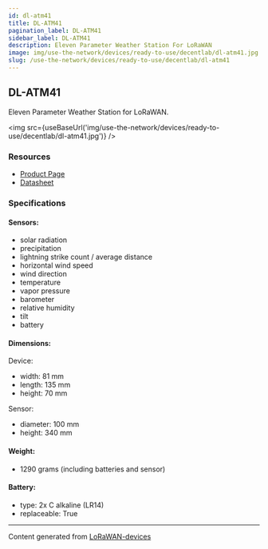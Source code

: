 ```yaml
---
id: dl-atm41
title: DL-ATM41
pagination_label: DL-ATM41
sidebar_label: DL-ATM41
description: Eleven Parameter Weather Station For LoRaWAN
image: img/use-the-network/devices/ready-to-use/decentlab/dl-atm41.jpg
slug: /use-the-network/devices/ready-to-use/decentlab/dl-atm41
---
```



## DL-ATM41

Eleven Parameter Weather Station for LoRaWAN.

<img src={useBaseUrl('img/use-the-network/devices/ready-to-use/decentlab/dl-atm41.jpg')} />

### Resources

- [Product Page](https://www.decentlab.com/products/eleven-parameter-weather-station-for-lorawan)
- [Datasheet](https://cdn.decentlab.com/download/datasheets/Decentlab-DL-ATM41-datasheet.pdf)

### Specifications

#### Sensors:

- solar radiation
- precipitation
- lightning strike count / average distance
- horizontal wind speed
- wind direction
- temperature
- vapor pressure
- barometer
- relative humidity
- tilt
- battery

#### Dimensions:

Device:
- width: 81 mm
- length: 135 mm
- height: 70 mm

Sensor:
- diameter: 100 mm
- height: 340 mm

#### Weight:

- 1290 grams (including batteries and sensor)

#### Battery:

- type: 2x C alkaline (LR14)
- replaceable: True

---

Content generated from [LoRaWAN-devices](https://github.com/TheThingsNetwork/lorawan-devices)
